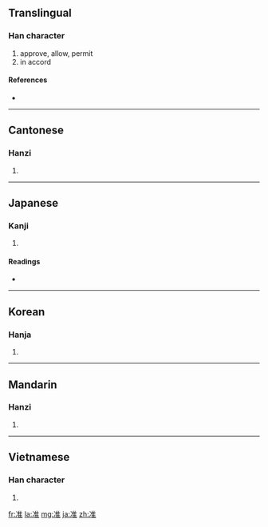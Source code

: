 {{also|準}}
==Translingual==

===Han character===
{{Han char|rn=15|rad=冫|as=08|sn=10|four=3011<sub>4</sub>|canj=戈一人土 (IMOG)}}

# approve, allow, permit
# in accord

====References====
* {{Han ref|kx=0132.370|dkj=01661|dj=0296.250|hdz=10299.040|uh=51C6|ud=20934|bh=ADE3|bd=44515}}

----

==Cantonese==

===Hanzi===
{{yue-hanzi|jyut=|y=jeun2|tra=準}}

# {{defn|Cantonese|sort=冫08}}

----

==Japanese==

===Kanji===
{{ja-kanji|grade=c|rs=冫08}}

# {{defn|Japanese}}

====Readings====
* {{ja-readings|on=[[じゅん]] (jun), [[しゅん]] (shun)|kun=[[なぞらえる]] (nazoraeru)}}

----

==Korean==

===Hanja===
{{ko-hanja|hangeul=준|rv=jun|mr=chun}}

# {{defn|Korean|sort=冫08}}

----

==Mandarin==

===Hanzi===
{{cmn-hanzi|tra=準|pin=[[sōng]] ([[song1]]), [[zhǔn]] ([[zhun3]])|wg=sung<sup>1</sup>, chun<sup>3</sup>}}

# {{defn|Mandarin|sort=冫08}}

----

==Vietnamese==

===Han character===
{{vi-hantu|[[chuẩn]], [[chốn]], [[chổn]], [[chõn]], [[chủn]], [[trốn]]|rs=冫08}}

# {{defn|Vietnamese|sort=冫08}}

[[fr:准]]
[[la:准]]
[[mg:准]]
[[ja:准]]
[[zh:准]]